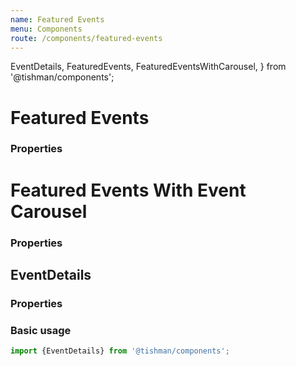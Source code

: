 ```yaml
---
name: Featured Events
menu: Components
route: /components/featured-events
---
```


  EventDetails,
  FeaturedEvents,
  FeaturedEventsWithCarousel,
} from '@tishman/components';

# Featured Events

### Properties

<Props of={FeaturedEvents} />

<Playground>
  <FeaturedEvents
    data={[
      {
        category: 'Happy Hour',
        title: 'Food & Drink at Rockefeller Center',
        formattedStartDateTime: 'Jan 1, 1 am',
        formattedEndDateTime: 'Jan 6, 5 am',
        location: {title: 'Bar SixtyFive'},
        admissionType: 'Free and open to the public',
        fluid: getMockFluidImage({width: 475, height: 666}).childImageSharp
          .fluid,
      },
      {
        category: 'Happy Hour',
        title: 'Rockefeller Center',
        formattedStartDateTime: 'Feb 14, 8 am',
        formattedEndDateTime: 'Feb 14, 4 pm',
        location: {title: 'Bar SixtyFive'},
        admissionType: 'Free and open to the public',
        fluid: getMockFluidImage({width: 475, height: 666}).childImageSharp
          .fluid,
      },
    ]}
  />
</Playground>

# Featured Events With Event Carousel

### Properties

<Props of={FeaturedEventsWithCarousel} />

<Playground>
  <FeaturedEventsWithCarousel
    featuredData={[
      {
        category: 'Happy Hour',
        title: 'Food & Drink at Rockefeller Center',
        formattedStartDateTime: 'Jan 1, 1 am',
        formattedEndDateTime: 'Jan 6, 5 am',
        location: {title: 'Bar SixtyFive'},
        admissionType: 'Free and open to the public',
        fluid: getMockFluidImage({width: 475, height: 666}).childImageSharp
          .fluid,
      },
      {
        category: 'Happy Hour',
        title: 'Rockefeller Center',
        formattedStartDateTime: 'Feb 14, 8 am',
        formattedEndDateTime: 'Feb 14, 4 pm',
        location: {title: 'Bar SixtyFive'},
        admissionType: 'Free and open to the public',
        fluid: getMockFluidImage({width: 475, height: 666}).childImageSharp
          .fluid,
      },
    ]}
    eventsData={[
      {
        category: 'Happy Hour',
        title: 'Food & Drink at Rockefeller Center',
        formattedStartDateTime: 'Jan 1, 1 am',
        formattedEndDateTime: 'Jan 6, 5 am',
        location: {title: 'Bar SixtyFive'},
        admissionType: 'Free and open to the public',
        fluid: getMockFluidImage({width: 475, height: 666}).childImageSharp
          .fluid,
      },
      {
        category: 'Happy Hour',
        title: 'Rockefeller Center',
        formattedStartDateTime: 'Feb 14, 8 am',
        formattedEndDateTime: 'Feb 14, 4 pm',
        location: {title: 'Bar SixtyFive'},
        admissionType: 'Free and open to the public',
        fluid: getMockFluidImage({width: 475, height: 666}).childImageSharp
          .fluid,
      },
      {
        category: 'Happy Hour',
        title: 'Birthday Party',
        formattedStartDateTime: 'Feb 14, 8 am',
        formattedEndDateTime: 'Feb 14, 4 pm',
        location: {title: 'Bar SixtyFive'},
        admissionType: 'Free and open to the public',
        fluid: getMockFluidImage({width: 475, height: 666}).childImageSharp
          .fluid,
      },
    ]}
  />
</Playground>

## EventDetails

### Properties

<Props of={EventDetails} />

### Basic usage

```ts
import {EventDetails} from '@tishman/components';
```

<Playground>
  <EventDetails
    category={'Happy Hour'}
    title={'Food & Drink at Rockefeller Center'}
    formattedStartDateTime={'Jan 1, 1 am'}
    formattedEndDateTime={'Jan 1, 10 pm'}
    location={{title: 'Bar SixtyFive'}}
    admissionType={'Free and open to the public'}
  />
</Playground>
